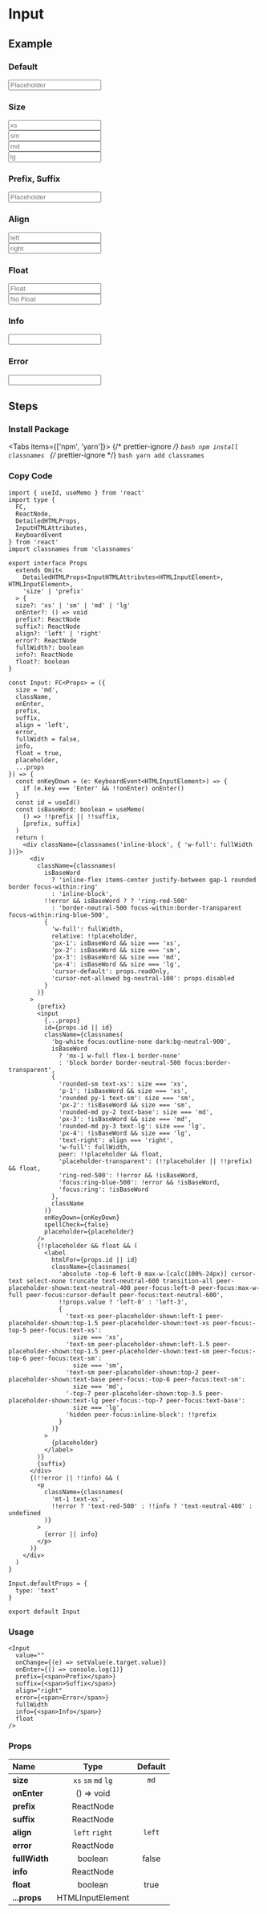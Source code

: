 
<BackTop />

# Input

## Example

### Default

<div className="mt-6">
  <Input placeholder="Placeholder" />
</div>

### Size

<div className="mt-6 space-y-8">
  <Input size="xs" placeholder="xs" />
  <br />
  <Input size="sm" placeholder="sm" />
  <br />
  <Input size="md" placeholder="md" />
  <br />
  <Input size="lg" placeholder="lg" />
</div>

### Prefix, Suffix

<div className="mt-6">
  <Input prefix="Prefix" suffix="Suffix" placeholder="Placeholder" />
</div>

### Align

<div className="mt-6 space-y-8">
  <Input placeholder="left" />
  <br />
  <Input align="right" placeholder="right" />
</div>

### Float

<div className="mt-6 space-y-4">
  <Input placeholder="Float" />
  <br />
  <Input placeholder="No Float" float={false} />
</div>

### Info

<div className="mt-4">
  <Input info="Info" />
</div>

### Error

<div className="mt-4">
  <Input error="Error" />
</div>

## Steps

<div className="steps">

### Install Package

<Tabs items={['npm', 'yarn']}>
  {/* prettier-ignore */}
  <Tab>
    ```bash
    npm install classnames
    ```
    </Tab>
  {/* prettier-ignore */}
  <Tab>
    ```bash
    yarn add classnames
    ```
</Tab>
</Tabs>

### Copy Code

```tsx filename="components/Input/index.tsx"
import { useId, useMemo } from 'react'
import type {
  FC,
  ReactNode,
  DetailedHTMLProps,
  InputHTMLAttributes,
  KeyboardEvent
} from 'react'
import classnames from 'classnames'

export interface Props
  extends Omit<
    DetailedHTMLProps<InputHTMLAttributes<HTMLInputElement>, HTMLInputElement>,
    'size' | 'prefix'
  > {
  size?: 'xs' | 'sm' | 'md' | 'lg'
  onEnter?: () => void
  prefix?: ReactNode
  suffix?: ReactNode
  align?: 'left' | 'right'
  error?: ReactNode
  fullWidth?: boolean
  info?: ReactNode
  float?: boolean
}

const Input: FC<Props> = ({
  size = 'md',
  className,
  onEnter,
  prefix,
  suffix,
  align = 'left',
  error,
  fullWidth = false,
  info,
  float = true,
  placeholder,
  ...props
}) => {
  const onKeyDown = (e: KeyboardEvent<HTMLInputElement>) => {
    if (e.key === 'Enter' && !!onEnter) onEnter()
  }
  const id = useId()
  const isBaseWord: boolean = useMemo(
    () => !!prefix || !!suffix,
    [prefix, suffix]
  )
  return (
    <div className={classnames('inline-block', { 'w-full': fullWidth })}>
      <div
        className={classnames(
          isBaseWord
            ? 'inline-flex items-center justify-between gap-1 rounded border focus-within:ring'
            : 'inline-block',
          !!error && isBaseWord ? ? 'ring-red-500'
            : 'border-neutral-500 focus-within:border-transparent focus-within:ring-blue-500',
          {
            'w-full': fullWidth,
            relative: !!placeholder,
            'px-1': isBaseWord && size === 'xs',
            'px-2': isBaseWord && size === 'sm',
            'px-3': isBaseWord && size === 'md',
            'px-4': isBaseWord && size === 'lg',
            'cursor-default': props.readOnly,
            'cursor-not-allowed bg-neutral-100': props.disabled
          }
        )}
      >
        {prefix}
        <input
          {...props}
          id={props.id || id}
          className={classnames(
            'bg-white focus:outline-none dark:bg-neutral-900',
            isBaseWord
              ? 'mx-1 w-full flex-1 border-none'
              : 'block border border-neutral-500 focus:border-transparent',
            {
              'rounded-sm text-xs': size === 'xs',
              'p-1': !isBaseWord && size === 'xs',
              'rounded py-1 text-sm': size === 'sm',
              'px-2': !isBaseWord && size === 'sm',
              'rounded-md py-2 text-base': size === 'md',
              'px-3': !isBaseWord && size === 'md',
              'rounded-md py-3 text-lg': size === 'lg',
              'px-4': !isBaseWord && size === 'lg',
              'text-right': align === 'right',
              'w-full': fullWidth,
              peer: !!placeholder && float,
              'placeholder-transparent': (!!placeholder || !!prefix) && float,
              'ring-red-500': !!error && !isBaseWord,
              'focus:ring-blue-500': !error && !isBaseWord,
              'focus:ring': !isBaseWord
            },
            className
          )}
          onKeyDown={onKeyDown}
          spellCheck={false}
          placeholder={placeholder}
        />
        {!!placeholder && float && (
          <label
            htmlFor={props.id || id}
            className={classnames(
              'absolute -top-6 left-0 max-w-[calc(100%-24px)] cursor-text select-none truncate text-neutral-600 transition-all peer-placeholder-shown:text-neutral-400 peer-focus:left-0 peer-focus:max-w-full peer-focus:cursor-default peer-focus:text-neutral-600',
              !!props.value ? 'left-0' : 'left-3',
              {
                'text-xs peer-placeholder-shown:left-1 peer-placeholder-shown:top-1.5 peer-placeholder-shown:text-xs peer-focus:-top-5 peer-focus:text-xs':
                  size === 'xs',
                'text-sm peer-placeholder-shown:left-1.5 peer-placeholder-shown:top-1.5 peer-placeholder-shown:text-sm peer-focus:-top-6 peer-focus:text-sm':
                  size === 'sm',
                'text-sm peer-placeholder-shown:top-2 peer-placeholder-shown:text-base peer-focus:-top-6 peer-focus:text-sm':
                  size === 'md',
                '-top-7 peer-placeholder-shown:top-3.5 peer-placeholder-shown:text-lg peer-focus:-top-7 peer-focus:text-base':
                  size === 'lg',
                'hidden peer-focus:inline-block': !!prefix
              }
            )}
          >
            {placeholder}
          </label>
        )}
        {suffix}
      </div>
      {(!!error || !!info) && (
        <p
          className={classnames(
            'mt-1 text-xs',
            !!error ? 'text-red-500' : !!info ? 'text-neutral-400' : undefined
          )}
        >
          {error || info}
        </p>
      )}
    </div>
  )
}

Input.defaultProps = {
  type: 'text'
}

export default Input
```

### Usage

```tsx
<Input
  value=""
  onChange={(e) => setValue(e.target.value)}
  onEnter={() => console.log(1)}
  prefix={<span>Prefix</span>}
  suffix={<span>Suffix</span>}
  align="right"
  error={<span>Error</span>}
  fullWidth
  info={<span>Info</span>}
  float
/>
```

</div>

### Props

| Name          |        Type         | Default |
| :------------ | :-----------------: | :-----: |
| **size**      | `xs` `sm` `md` `lg` |  `md`   |
| **onEnter**   |     () => void      |         |
| **prefix**    |      ReactNode      |         |
| **suffix**    |      ReactNode      |         |
| **align**     |   `left` `right`    | `left`  |
| **error**     |      ReactNode      |         |
| **fullWidth** |       boolean       |  false  |
| **info**      |      ReactNode      |         |
| **float**     |       boolean       |  true   |
| **...props**  |  HTMLInputElement   |         |

<Comment />
